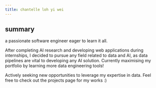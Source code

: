 ```yaml
---
title: chantelle loh yi wei
---
```


## summary

a passionate software engineer eager to learn it all.

After completing AI research and developing web applications during internships, I decided to pursue any field related to data and AI, as data pipelines are vital to developing any AI solution. Currently maximising my portfolio by learning more data engineering tools! 

Actively seeking new opportunities to leverage my expertise in data. Feel free to check out the projects page for my works :)
